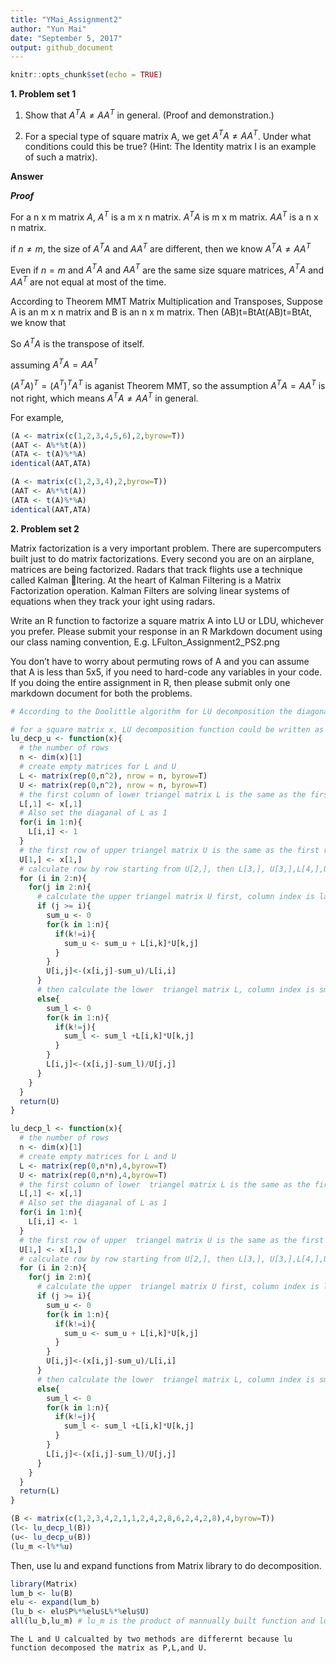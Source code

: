 ```yaml
---
title: "YMai_Assignment2"
author: "Yun Mai"
date: "September 5, 2017"
output: github_document
---
```


```r
knitr::opts_chunk$set(echo = TRUE)
```

**1. Problem set 1**

(1) Show that $A^TA \ne AA^T$ in general. (Proof and demonstration.)

(2) For a special type of square matrix A, we get $A^T A \ne AA^T$. Under what conditions could this be true? (Hint: The Identity matrix I is an example of such a matrix).

**Answer**

***Proof***

For a n x m matrix $A$, $A^T$ is a m x n matrix. $A^T A$ is m x m matrix. $AA^T$ is a n x n matrix.

if $n\ne m$, the size of $A^TA$ and $AA^T$ are different, then we know  $A^TA \ne AA^T$

Even if $n = m$ and $A^TA$ and $AA^T$ are the same size square matrices,  $A^TA$ and $AA^T$ are not equal at most of the time.

According to Theorem MMT Matrix Multiplication and Transposes, Suppose A is an m x n matrix and B is an n x m matrix. Then (AB)t=BtAt(AB)t=BtAt, we know that

\begin{equation}  
\begin{split}
(A^T A)^T &= A^T(A^T)^T\\
&= A^TA
\end{split}
\end{equation}

So $A^TA$ is the transpose of itself.

assuming $A^TA=AA^T$ 

\begin{equation}  
\begin{split}
(A^T A)^T &= (AA^T)^T\\
&= (A^T)^TA^T\\
\end{split}
\end{equation}

$(A^T A)^T = (A^T)^TA^T$ is aganist Theorem MMT, so the assumption $A^TA = AA^T$ is not right, which means $A^TA \ne AA^T$ in general.

For example, 
\begin{equation*}
  A=
  \begin{bmatrix}
    1&2\\
    3&4
  \end{bmatrix}
\end{equation*} 

\begin{equation*}
  A^T=
  \begin{bmatrix}
    1&3\\
    2&4
  \end{bmatrix}
\end{equation*} 

\begin{equation*}
  AA^T=
  \begin{bmatrix}
    1\times1+2\times2& 1\times3+2\times4 \\
    3\times1+4\times2& 3\times3+4\times4
  \end{bmatrix}
\end{equation*} 

\begin{equation*}
  AA^T= 
  \begin{bmatrix}
    5& 11 \\
    11& 25
  \end{bmatrix}
\end{equation*} 

\begin{equation*}
  A^TA=
  \begin{bmatrix}
    1\times1+3\times3& 1\times2+3\times4 \\
    2\times1+4\times3& 2\times2+4\times4
  \end{bmatrix}
\end{equation*} 

\begin{equation*}
  A^TA= 
  \begin{bmatrix}
    10& 14 \\
    14& 20
  \end{bmatrix}
\end{equation*} 

```r
(A <- matrix(c(1,2,3,4,5,6),2,byrow=T))
(AAT <- A%*%t(A))
(ATA <- t(A)%*%A)
identical(AAT,ATA)
```


```r
(A <- matrix(c(1,2,3,4),2,byrow=T))
(AAT <- A%*%t(A))
(ATA <- t(A)%*%A)
identical(AAT,ATA)
```

**2. Problem set 2**

Matrix factorization is a very important problem. There are supercomputers built just to do matrix factorizations. Every second you are on an airplane, matrices are being factorized. Radars that track flights use a technique called Kalman ltering. At the heart
of Kalman Filtering is a Matrix Factorization operation. Kalman Filters are solving linear systems of equations when they track your ight using radars.

Write an R function to factorize a square matrix A into LU or LDU, whichever you prefer. Please submit your response in an R Markdown document using our class naming convention, E.g. LFulton_Assignment2_PS2.png 

You don't have to worry about permuting rows of A and you can assume that A is less than 5x5, if you need to hard-code any variables in your code. If you doing the entire
assignment in R, then please submit only one markdown document for both the problems.

```r
# According to the Doolittle algorithm for LU decomposition the diagonal is assumed to belong to the upper triangle. The diagonal for the lower triangle is then assumed to be all 1s.

# for a square matrix x, LU decomposition function could be written as following:
lu_decp_u <- function(x){
  # the number of rows 
  n <- dim(x)[1]
  # create empty matrices for L and U
  L <- matrix(rep(0,n^2), nrow = n, byrow=T)
  U <- matrix(rep(0,n^2), nrow = n, byrow=T)
  # the first column of lower triangel matrix L is the same as the first column of x
  L[,1] <- x[,1]
  # Also set the diaganal of L as 1
  for(i in 1:n){
    L[i,i] <- 1
  }
  # the first row of upper triangel matrix U is the same as the first row of x
  U[1,] <- x[1,]
  # calculate row by row starting from U[2,], then L[3,], U[3,],L[4,],U[4],...L[n,], and U[n,]
  for (i in 2:n){
    for(j in 2:n){
      # calculate the upper triangel matrix U first, column index is larger than row index
      if (j >= i){
        sum_u <- 0
        for(k in 1:n){
          if(k!=i){
            sum_u <- sum_u + L[i,k]*U[k,j]
          }
        }
        U[i,j]<-(x[i,j]-sum_u)/L[i,i]
      }
      # then calculate the lower  triangel matrix L, column index is smaller than row index
      else{
        sum_l <- 0
        for(k in 1:n){
          if(k!=j){
            sum_l <- sum_l +L[i,k]*U[k,j]
          }
        }
        L[i,j]<-(x[i,j]-sum_l)/U[j,j]
      }
    }
  }
  return(U)
} 

lu_decp_l <- function(x){
  # the number of rows 
  n <- dim(x)[1]
  # create empty matrices for L and U
  L <- matrix(rep(0,n*n),4,byrow=T)
  U <- matrix(rep(0,n*n),4,byrow=T)
  # the first column of lower  triangel matrix L is the same as the first column of x
  L[,1] <- x[,1]
  # Also set the diaganal of L as 1
  for(i in 1:n){
    L[i,i] <- 1
  }
  # the first row of upper  triangel matrix U is the same as the first row of x
  U[1,] <- x[1,]
  # calculate row by row starting from U[2,], then L[3,], U[3,],L[4,],U[4],...L[n,], and U[n,]
  for (i in 2:n){
    for(j in 2:n){
      # calculate the upper  triangel matrix U first, column index is larger than row index
      if (j >= i){
        sum_u <- 0
        for(k in 1:n){
          if(k!=i){
            sum_u <- sum_u + L[i,k]*U[k,j]
          }
        }
        U[i,j]<-(x[i,j]-sum_u)/L[i,i]
      }
      # then calculate the lower  triangel matrix L, column index is smaller than row index
      else{
        sum_l <- 0
        for(k in 1:n){
          if(k!=j){
            sum_l <- sum_l +L[i,k]*U[k,j]
          }
        }
        L[i,j]<-(x[i,j]-sum_l)/U[j,j]
      }
    }
  }
  return(L)
} 

(B <- matrix(c(1,2,3,4,2,1,1,2,4,2,8,6,2,4,2,8),4,byrow=T))
(l<- lu_decp_l(B))
(u<- lu_decp_u(B))
(lu_m <-l%*%u)
```

Then, use lu and expand functions from Matrix library to do decomposition.
```r
library(Matrix)
lum_b <- lu(B)
elu <- expand(lum_b)
(lu_b <- elu$P%*%elu$L%*%elu$U)
all(lu_b,lu_m) # lu_m is the product of mannually built function and lu_b is the package built_in function.
```

```
The L and U calcualted by two methods are differernt because lu function decomposed the matrix as P,L,and U.
```